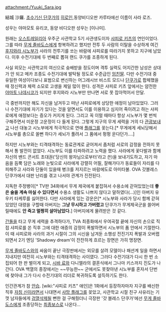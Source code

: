 attachment:/Yuuki_Sara.jpg

結城 沙羅. [[초수기신 단쿠가]]의 [[히로인]],동양비디오판 카루타에선 이름이 사라 로즈.

성우는 야마모토 유리코, 동양 비디오판 성우는 [이나미].

원래는 [[오스트레일리아]] 우주군 사관학교 5기 사관생도이자 [[샤피로 키츠]]의 연인이었다. 그를 따라 [[무게 졸바도스]]에게 항복하려고 했지만 전투 두 사람의 이탈을 수상하게 여긴 [[후지와라 시노부]]가 사라의 전투기를 쏘는 바람에 샤피로를 따라가지 못하고 지구에 남았다. 이후 수전기대에 두 번째로 뽑혀 랜드 쿠가를 조종하게 된다.

사실 외모는 사관학교의 여신으로 숭배받을 정도이며 격투 실력도 어지간한 남성은 상대가 안 되고 메카 조종도 수전기대에 발탁될 정도로 수준급인 [[엄친딸]]. 다만 수전기대 중 유일한 여성이다보니 표범으로 변신하는 어그레시브 비스트 모드나 [[단쿠가]]로 합체했을 때 정신력과 체력 소모로 고생을 제일 많이 한다. 성격은 샤피로 키츠 앞에서는 얌전한 [[야마토 나데시코]]가 되지만 후지와라 시노부만 만나면 서로 못 잡아먹어서 안달.

극 중반까지만 해도 자신을 남겨두고 떠난 샤피로에게 상당한 애정이 남아있었다. 그러나 수전기대에 자기가 있다는 것을 알면서도 이를 이용하고 심지어 죽이려고 하는 샤피로에게 애정보다는 증오가 커지게 된다. 그리고 꼭 이럴 때마다 항상 시노부가 몇 번씩 구해주면서 미운정 고운정이 다 들게 된다. 그렇게 지구의 무게 세력을 거의 다 [[관광]]보내고 나선 대놓고 시노부에게 적극적으로 연애 [[플래그]]를 꽂는다.[* 무게에게 세뇌당해서 시노부를 총으로 쏠뻔 하다가 세뇌가 풀려서 그 품에서 펑펑 운다던가….] 

하지만 시노부와는 티격태격하는 동료관계로 굳어져서 좀처럼 서로의 감정을 전하지 못해서 통 발전이 없었다. 시노부도 이를 타파하려고 노력을 했다. 사라에게 꽃다발과 함께 자신의 밴드 콘서트 초대권('당신의 왕자님으로부터'라고 쓴)을 보내기도하고, 자기 마음을 듬뿍 담은 노래와 눈빛으로 사라에게 강렬히 어필, 잘해가다가 동료들이 자리를 다 피해주고 사라와 단둘이 있을때 병크를 저지르는 바람에도로 아미타불. OVA 갓블레스 단쿠가에서 대판 난리를 겪고 나서야 관계가 진전된다.

지독한 주정뱅이[* TV판 34화에서 무게 제국에게 붙잡혀서 수용소에 갇혀있었는데 '''좋은 술을 계속 마실 수 있다면서''' 수용소 생활도 나쁘지 않다고 말하였다(...)]인 아버지 유우키 타케루를 싫어한다. 다만 사라에게 있는 강운은[* 시노부와 사라가 당시 함께 갇혀있었던 대령을 구할때 아버지는 '''그냥 무시하고 가버렸고''' 단쿠가가 무게제국군을 쓸어버릴때에도 '''안 죽고 멀쩡히 살아남았다.'''] 아버지에게 물려받은 것 같다.

[[간돌]]을 타고 무게 세력을 추격하다가, TVA 최종화에서 우여곡절 끝에 자신의 손으로 직접 샤피로를 쏜 직후 그에 대한 애증의 감정이 폭발하면서 시노부의 품 안에서 기절한다. 이 때 샤피로와 사라의 과거 시절이 그의 시신을 남겨둔 소행성 전진기지 폭발과 오버랩되면서 2기 엔딩 'Shadowy dream'이 잔잔하게 흐르는 장면은 가히 명장면.

[[무게 졸바도스]]와의 싸움이 끝난 극장판에서는 외모를 살려 모델이나 패션계 일을 하면서 지내지만 여전히 시노부와는 티격태격하는 사이였다. 그러다 수전기대가 다시 한 번 소집되어 한 판 벌이게 되고, [[시바 료]]와 다니엘라의 결혼식에서 그나마 키스까지 진도가 나간다. OVA 백열의 종장에서는 ~~무능한~~ 군에서도 못찾아낸 시노부를 혼자서 단번에 찾아내 그가 다시 수전기대의 리더로 복귀하도록 설득하기도 한다.  

인간관계가 참 [[안습]]. [wiki:"샤피로 키츠" 애인]은 1화에서 등장하자마자 지구를 배신한 직후 [[자칭 신]]이라면서 나대면서 [[사망 플래그]]를 꽂았고, 사관학교 시절 친구 사유리는 기껏 남자들에게 [[검열삭제]]될 뻔한 걸 구해줬더니 극장판 '갓 블레스 단쿠가'에선 [[무게 졸바도스]]에게 조종당하는 [[최종보스]]로 나온다... 
